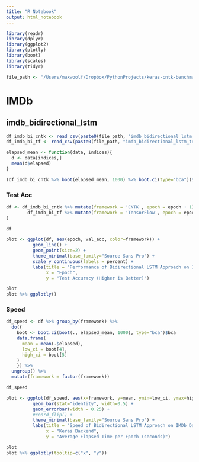 ```yaml
---
title: "R Notebook"
output: html_notebook
---
```


```r
library(readr)
library(dplyr)
library(ggplot2)
library(plotly)
library(boot)
library(scales)
library(tidyr)
```

```r
file_path <- "/Users/maxwoolf/Dropbox/PythonProjects/keras-cntk-benchmark/logs/"
```

# IMDb

## imdb_bidirectional_lstm

```r
df_imdb_bi_cntk <- read_csv(paste0(file_path, "imdb_bidirectional_lstm_cntk.csv"))
df_imdb_bi_tf <- read_csv(paste0(file_path, "imdb_bidirectional_lstm_tensorflow.csv"))
```


```r
elapsed_mean <- function(data, indices){
  d <- data[indices,]
  mean(d$elapsed)
}

(df_imdb_bi_cntk %>% boot(elapsed_mean, 1000) %>% boot.ci(type="bca"))$bca[4:5]
```

### Test Acc

```r
df <- df_imdb_bi_cntk %>% mutate(framework = 'CNTK', epoch = epoch + 1) %>% union(
        df_imdb_bi_tf %>% mutate(framework = 'TensorFlow', epoch = epoch + 1)
)

df
```


```r
plot <- ggplot(df, aes(epoch, val_acc, color=framework)) +
          geom_line() +
          geom_point(size=2) + 
          theme_minimal(base_family="Source Sans Pro") +
          scale_y_continuous(labels = percent) +
          labs(title = "Performance of Bidirectional LSTM Approach on IMDb Data",
               x = "Epoch",
               y = "Test Accuracy (Higher is Better)")

plot
plot %>% ggplotly()
```

### Speed

```r
df_speed <- df %>% group_by(framework) %>%
  do({
    boot <- boot.ci(boot(., elapsed_mean, 1000), type="bca")$bca
    data.frame(
      mean = mean(.$elapsed),
      low_ci = boot[4],
      high_ci = boot[5]
    )
    }) %>%
  ungroup() %>%
  mutate(framework = factor(framework))

df_speed
```


```r
plot <- ggplot(df_speed, aes(x=framework, y=mean, ymin=low_ci, ymax=high_ci, fill=framework)) +
          geom_bar(stat="identity", width=0.5) +
          geom_errorbar(width = 0.25) +
          #coord_flip() +
          theme_minimal(base_family="Source Sans Pro") +
          labs(title = "Speed of Bidirectional LSTM Approach on IMDb Data",
               x = "Keras Backend",
               y = "Average Elapsed Time per Epoch (seconds)")

plot
plot %>% ggplotly(tooltip=c("x", "y"))
```


